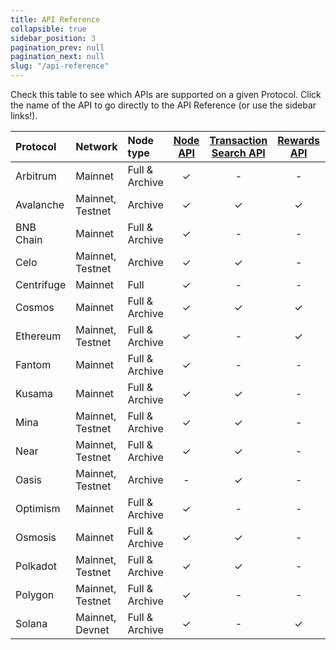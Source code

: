 ```yaml
---
title: API Reference
collapsible: true
sidebar_position: 3
pagination_prev: null
pagination_next: null
slug: "/api-reference"
---
```


Check this table to see which APIs are supported on a given Protocol. Click the name of the API to go directly to the API Reference (or use the sidebar links!).

| Protocol   | Network          | Node type      | [Node API](/api-reference/node-api/) | [Transaction Search API](/api-reference/transaction-search-api/) | [Rewards API](/api-reference/rewards-api/) | [Staking API](/api-reference/staking-api/) | WebSockets |
| :--------- | :--------------- | :------------- | :----------------------------------: | :--------------------------------------------------------------: | :----------------------------------------: | :----------------------------------------: | :--------: |
| Arbitrum   | Mainnet          | Full & Archive |                  ✓                   |                                -                                 |                     -                      |                     -                      |     ✓      |
| Avalanche  | Mainnet, Testnet | Archive        |                  ✓                   |                                ✓                                 |                     ✓                      |                     ✓                      |     -      |
| BNB Chain  | Mainnet          | Full & Archive |                  ✓                   |                                -                                 |                     -                      |                     -                      |     ✓      |
| Celo       | Mainnet, Testnet | Archive        |                  ✓                   |                                ✓                                 |                     -                      |                     -                      |     ✓      |
| Centrifuge | Mainnet          | Full           |                  ✓                   |                                -                                 |                     -                      |                     -                      |     ✓      |
| Cosmos     | Mainnet          | Full & Archive |                  ✓                   |                                ✓                                 |                     ✓                      |                     -                      |     ✓      |
| Ethereum   | Mainnet, Testnet | Full & Archive |                  ✓                   |                                -                                 |                     ✓                      |                     ✓                      |     ✓      |
| Fantom     | Mainnet          | Full & Archive |                  ✓                   |                                -                                 |                     -                      |                     -                      |     ✓      |
| Kusama     | Mainnet          | Full & Archive |                  ✓                   |                                ✓                                 |                     -                      |                     -                      |     ✓      |
| Mina       | Mainnet, Testnet | Full & Archive |                  ✓                   |                                ✓                                 |                     -                      |                     -                      |     -      |
| Near       | Mainnet, Testnet | Full & Archive |                  ✓                   |                                ✓                                 |                     -                      |                     ✓                      |     -      |
| Oasis      | Mainnet, Testnet | Archive        |                  -                   |                                ✓                                 |                     -                      |                     -                      |     -      |
| Optimism   | Mainnet          | Full & Archive |                  ✓                   |                                -                                 |                     -                      |                     -                      |     ✓      |
| Osmosis    | Mainnet          | Full & Archive |                  ✓                   |                                ✓                                 |                     -                      |                     -                      |     -      |
| Polkadot   | Mainnet, Testnet | Full & Archive |                  ✓                   |                                ✓                                 |                     -                      |                     ✓                      |     ✓      |
| Polygon    | Mainnet, Testnet | Full & Archive |                  ✓                   |                                -                                 |                     -                      |                     -                      |     ✓      |
| Solana     | Mainnet, Devnet  | Full & Archive |                  ✓                   |                                -                                 |                     ✓                      |                     ✓                      |     ✓      |
